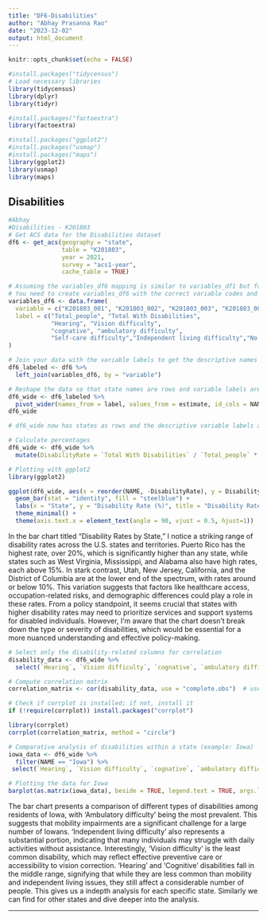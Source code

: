 ```yaml
---
title: "DF6-Disabilities"
author: "Abhay Prasanna Rao"
date: "2023-12-02"
output: html_document
---
```


```r
knitr::opts_chunk$set(echo = FALSE)
```


```r
#install.packages("tidycensus")
# Load necessary libraries
library(tidycensus)
library(dplyr)
library(tidyr)

#install.packages("factoextra")
library(factoextra)

#install.packages("ggplot2")
#install.packages("usmap")
#install.packages("maps")
library(ggplot2)
library(usmap)
library(maps)
```


## Disabilities

```r
#Abhay
#Disabilities - K201803
# Get ACS data for the Disabilities dataset
df6 <- get_acs(geography = "state", 
               table = "K201803", 
               year = 2021, 
               survey = "acs1-year", 
               cache_table = TRUE)

# Assuming the variables_df6 mapping is similar to variables_df1 but for the Disabilities table
# You need to create variables_df6 with the correct variable codes and labels for the Disabilities data
variables_df6 <- data.frame(
  variable = c("K201803_001", "K201803_002", "K201803_003", "K201803_004", "K201803_005", "K201803_006", "K201803_007","K201803_008","K201803_009"),
  label = c("Total_people", "Total With Disabilities", 
            "Hearing", "Vision difficulty", 
            "cognative", "ambulatory difficulty", 
            "Self-care difficulty","Independent living difficulty","No Disability")
)

# Join your data with the variable labels to get the descriptive names
df6_labeled <- df6 %>%
  left_join(variables_df6, by = "variable")

# Reshape the data so that state names are rows and variable labels are columns
df6_wide <- df6_labeled %>%
  pivot_wider(names_from = label, values_from = estimate, id_cols = NAME)
df6_wide

# df6_wide now has states as rows and the descriptive variable labels as columns

```

```r
# Calculate percentages
df6_wide <- df6_wide %>%
  mutate(DisabilityRate = `Total With Disabilities` / `Total_people` * 100)

# Plotting with ggplot2
library(ggplot2)

ggplot(df6_wide, aes(x = reorder(NAME, -DisabilityRate), y = DisabilityRate)) +
  geom_bar(stat = "identity", fill = "steelblue") +
  labs(x = "State", y = "Disability Rate (%)", title = "Disability Rates by State") +
  theme_minimal() +
  theme(axis.text.x = element_text(angle = 90, vjust = 0.5, hjust=1))

```
In the bar chart titled "Disability Rates by State," I notice a striking range of disability rates across the U.S. states and territories. Puerto Rico has the highest rate, over 20%, which is significantly higher than any state, while states such as West Virginia, Mississippi, and Alabama also have high rates, each above 15%. In stark contrast, Utah, New Jersey, California, and the District of Columbia are at the lower end of the spectrum, with rates around or below 10%. This variation suggests that factors like healthcare access, occupation-related risks, and demographic differences could play a role in these rates. From a policy standpoint, it seems crucial that states with higher disability rates may need to prioritize services and support systems for disabled individuals. However, I'm aware that the chart doesn't break down the type or severity of disabilities, which would be essential for a more nuanced understanding and effective policy-making.

```r
# Select only the disability-related columns for correlation
disability_data <- df6_wide %>%
  select(`Hearing`, `Vision difficulty`, `cognative`, `ambulatory difficulty`, `Self-care difficulty`, `Independent living difficulty`)

# Compute correlation matrix
correlation_matrix <- cor(disability_data, use = "complete.obs")  # use = "complete.obs" handles missing values

# Check if corrplot is installed; if not, install it
if (!require(corrplot)) install.packages("corrplot")

library(corrplot)
corrplot(correlation_matrix, method = "circle")


```

```r
# Comparative analysis of disabilities within a state (example: Iowa)
iowa_data <- df6_wide %>%
  filter(NAME == "Iowa") %>%
 select(`Hearing`, `Vision difficulty`, `cognative`, `ambulatory difficulty`, `Self-care difficulty`, `Independent living difficulty`)

# Plotting the data for Iowa
barplot(as.matrix(iowa_data), beside = TRUE, legend.text = TRUE, args.legend = list(x = "topright"))

```

The bar chart presents a comparison of different types of disabilities among residents of Iowa, with 'Ambulatory difficulty' being the most prevalent. This suggests that mobility impairments are a significant challenge for a large number of Iowans. 'Independent living difficulty' also represents a substantial portion, indicating that many individuals may struggle with daily activities without assistance. Interestingly, 'Vision difficulty' is the least common disability, which may reflect effective preventive care or accessibility to vision correction. 'Hearing' and 'Cognitive' disabilities fall in the middle range, signifying that while they are less common than mobility and independent living issues, they still affect a considerable number of people. This gives us a indepth analysis for each specific state. Similarly we can find for other states and dive deeper into the analysis.




------------------------------------------------------------------------
